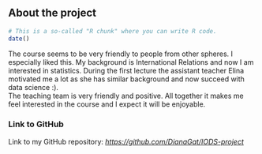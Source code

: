 
## About the project

```r
# This is a so-called "R chunk" where you can write R code.
date()
```

The course seems to be very friendly to people from other spheres. I especially liked this. My background is International Relations and now I am interested in statistics. During the first lecture the assistant teacher Elina motivated me a lot as she has similar background and now succeed with data science :).   
  The teaching team is very friendly and positive. All together it makes me feel interested in the course and I expect it will be enjoyable.
  
### Link to GitHub

  Link to my GitHub repository: *<https://github.com/DianaGat/IODS-project>*
